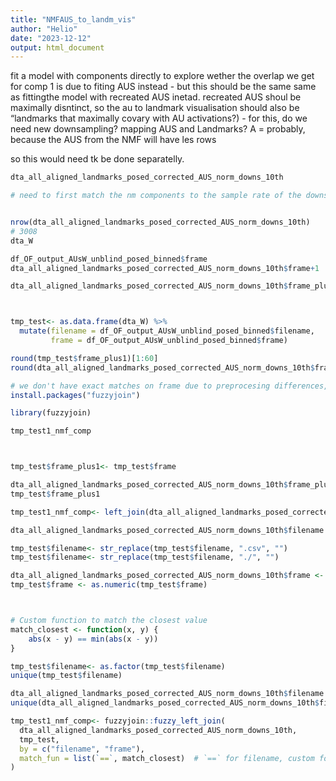 ```yaml
---
title: "NMFAUS_to_landm_vis"
author: "Helio"
date: "2023-12-12"
output: html_document
---
```




fit a model with components directly
to explore wether  the overlap we get for comp 1 is due to fiting AUS instead - but this should be the same same as fittingthe model with recreated AUS inetad.
recreated AUS shoul be maximally disntinct, so the au to landmark visualisation should also be "landmarks that 
maximally covary with AU activations?)
- for this, do we need new downsampling? mapping AUS and Landmarks?
A = probably, because the AUS from the NMF will have les rows

so this would need tk be done separatelly.

```r

dta_all_aligned_landmarks_posed_corrected_AUS_norm_downs_10th

# need to first match the nm components to the sample rate of the downsamnpled data


nrow(dta_all_aligned_landmarks_posed_corrected_AUS_norm_downs_10th)
# 3008
dta_W

df_OF_output_AUsW_unblind_posed_binned$frame
dta_all_aligned_landmarks_posed_corrected_AUS_norm_downs_10th$frame+1

dta_all_aligned_landmarks_posed_corrected_AUS_norm_downs_10th$frame_plus1<-dta_all_aligned_landmarks_posed_corrected_AUS_norm_downs_10th$frame+1



tmp_test<- as.data.frame(dta_W) %>%
  mutate(filename = df_OF_output_AUsW_unblind_posed_binned$filename,
         frame = df_OF_output_AUsW_unblind_posed_binned$frame)

round(tmp_test$frame_plus1)[1:60]
round(dta_all_aligned_landmarks_posed_corrected_AUS_norm_downs_10th$frame)[1:15]

# we don't have exact matches on frame due to preprocesing differences, so we'll try a fuzzy join
install.packages("fuzzyjoin")

library(fuzzyjoin)

tmp_test1_nmf_comp 



tmp_test$frame_plus1<- tmp_test$frame

dta_all_aligned_landmarks_posed_corrected_AUS_norm_downs_10th$frame_plus1
tmp_test$frame_plus1

tmp_test1_nmf_comp<- left_join(dta_all_aligned_landmarks_posed_corrected_AUS_norm_downs_10th,tmp_test, by = c("filename","frame_plus1"))

dta_all_aligned_landmarks_posed_corrected_AUS_norm_downs_10th$filename

tmp_test$filename<- str_replace(tmp_test$filename, ".csv", "")
tmp_test$filename<- str_replace(tmp_test$filename, "./", "")

dta_all_aligned_landmarks_posed_corrected_AUS_norm_downs_10th$frame <- as.numeric(dta_all_aligned_landmarks_posed_corrected_AUS_norm_downs_10th$frame)
tmp_test$frame <- as.numeric(tmp_test$frame)



# Custom function to match the closest value
match_closest <- function(x, y) {
    abs(x - y) == min(abs(x - y))
}

tmp_test$filename<- as.factor(tmp_test$filename)
unique(tmp_test$filename)

dta_all_aligned_landmarks_posed_corrected_AUS_norm_downs_10th$filename <- as.factor(dta_all_aligned_landmarks_posed_corrected_AUS_norm_downs_10th$filename)
unique(dta_all_aligned_landmarks_posed_corrected_AUS_norm_downs_10th$filename)

tmp_test1_nmf_comp<- fuzzyjoin::fuzzy_left_join(
  dta_all_aligned_landmarks_posed_corrected_AUS_norm_downs_10th,
  tmp_test,
  by = c("filename", "frame"),
  match_fun = list(`==`, match_closest)  # `==` for filename, custom for frame_plus1
)



```